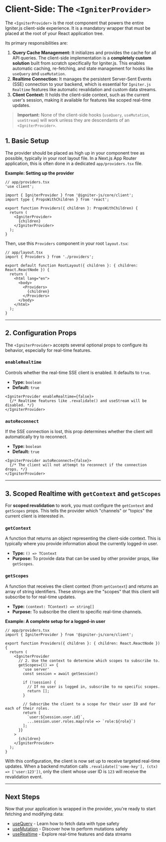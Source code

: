 # Client-Side: The `<IgniterProvider>`

The `<IgniterProvider>` is the root component that powers the entire Igniter.js client-side experience. It is a mandatory wrapper that must be placed at the root of your React application tree.

Its primary responsibilities are:

1. **Query Cache Management:** It initializes and provides the cache for all API queries. The client-side implementation is a **completely custom solution** built from scratch specifically for Igniter.js. This enables automatic caching, re-fetching, and state management for hooks like `useQuery` and `useMutation`.
2. **Realtime Connection:** It manages the persistent Server-Sent Events (SSE) connection to your backend, which is essential for `Igniter.js Realtime` features like automatic revalidation and custom data streams.
3. **Client Context:** It holds the client-side context, such as the current user's session, making it available for features like scoped real-time updates.

> **Important:** None of the client-side hooks (`useQuery`, `useMutation`, `useStream`) will work unless they are descendants of an `<IgniterProvider>`.

## 1. Basic Setup

The provider should be placed as high up in your component tree as possible, typically in your root layout file. In a Next.js App Router application, this is often done in a dedicated `app/providers.tsx` file.

**Example: Setting up the provider**

```tsx
// app/providers.tsx
'use client';

import { IgniterProvider } from '@igniter-js/core/client';
import type { PropsWithChildren } from 'react';

export function Providers({ children }: PropsWithChildren) {
  return (
    <IgniterProvider>
      {children}
    </IgniterProvider>
  );
}
```

Then, use this `Providers` component in your root `layout.tsx`:

```tsx
// app/layout.tsx
import { Providers } from './providers';

export default function RootLayout({ children }: { children: React.ReactNode }) {
  return (
    <html lang="en">
      <body>
        <Providers>
          {children}
        </Providers>
      </body>
    </html>
  );
}
```

---

## 2. Configuration Props

The `<IgniterProvider>` accepts several optional props to configure its behavior, especially for real-time features.

### `enableRealtime`

Controls whether the real-time SSE client is enabled. It defaults to `true`.

- **Type:** `boolean`
- **Default:** `true`

```tsx
<IgniterProvider enableRealtime={false}>
  {/* Realtime features like .revalidate() and useStream will be disabled. */}
</IgniterProvider>
```

### `autoReconnect`

If the SSE connection is lost, this prop determines whether the client will automatically try to reconnect.

- **Type:** `boolean`
- **Default:** `true`

```tsx
<IgniterProvider autoReconnect={false}>
  {/* The client will not attempt to reconnect if the connection drops. */}
</IgniterProvider>
```

---

## 3. Scoped Realtime with `getContext` and `getScopes`

For **scoped revalidation** to work, you must configure the `getContext` and `getScopes` props. This tells the provider which "channels" or "topics" the current client is interested in.

### `getContext`

A function that returns an object representing the client-side context. This is typically where you provide information about the currently logged-in user.

- **Type:** `() => TContext`
- **Purpose:** To provide data that can be used by other provider props, like `getScopes`.

### `getScopes`

A function that receives the client context (from `getContext`) and returns an array of string identifiers. These strings are the "scopes" that this client will subscribe to for real-time updates.

- **Type:** `(context: TContext) => string[]`
- **Purpose:** To subscribe the client to specific real-time channels.

**Example: A complete setup for a logged-in user**

```tsx
// app/providers.tsx
import { IgniterProvider } from '@igniter-js/core/client';

export function Providers({ children }: { children: React.ReactNode }) {
  return (
    <IgniterProvider
      // 2. Use the context to determine which scopes to subscribe to.
      getScopes={() => {
        'use server'
        const session = await getSession()

        if (!session) {
          // If no user is logged in, subscribe to no specific scopes.
          return [];
        }

        // Subscribe the client to a scope for their user ID and for each of their roles.
        return [
          `user:${session.user.id}`,
          ...session.user.roles.map(role => `role:${role}`)
        ];
      }}
    >
      {children}
    </IgniterProvider>
  );
}
```

With this configuration, the client is now set up to receive targeted real-time updates. When a backend mutation calls `.revalidate(['some-key'], (ctx) => ['user:123'])`, only the client whose user ID is `123` will receive the revalidation event.

---

## Next Steps

Now that your application is wrapped in the provider, you're ready to start fetching and modifying data:

- [useQuery](/docs/client-side/use-query) - Learn how to fetch data with type safety
- [useMutation](/docs/client-side/use-mutation) - Discover how to perform mutations safely
- [useRealtime](/docs/client-side/use-realtime) - Explore real-time features and data streams